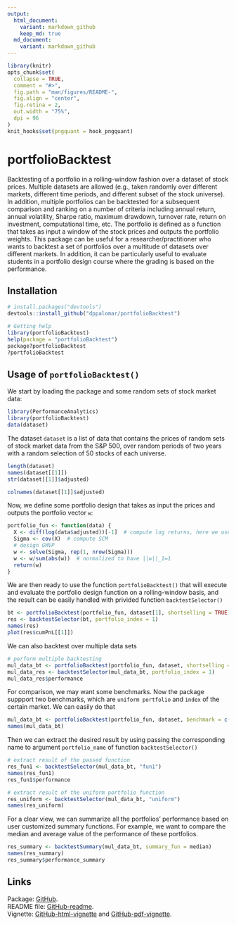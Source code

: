```yaml
---
output:
  html_document:
    variant: markdown_github
    keep_md: true
  md_document:
    variant: markdown_github
---
```


<!-- README.md is generated from README.Rmd. Please edit that file -->

```r
library(knitr)
opts_chunk$set(
  collapse = TRUE,
  comment = "#>",
  fig.path = "man/figures/README-",
  fig.align = "center",
  fig.retina = 2,
  out.width = "75%",
  dpi = 96
)
knit_hooks$set(pngquant = hook_pngquant)
```

# portfolioBacktest
Backtesting of a portfolio in a rolling-window fashion over a dataset of stock prices. Multiple datasets are allowed (e.g., taken randomly over different markets, different time periods, and different subset of the stock universe). In addition, multiple portfolios can be backtested for a subsequent comparison and ranking on a number of criteria including annual return, annual volatility, Sharpe ratio, maximum drawdown, turnover rate, return on investment, computational time, etc. The portfolio is defined as a function that takes as input a window of the stock prices and outputs the portfolio weights. This package can be useful for a researcher/practitioner who wants to backtest a set of portfolios over a multitude of datasets over different markets. In addition, it can be particularly useful to evaluate students in a portfolio design course where the grading is based on the performance.


## Installation
```r
# install.packages("devtools")
devtools::install_github("dppalomar/portfolioBacktest")

# Getting help
library(portfolioBacktest)
help(package = "portfolioBacktest")
package?portfolioBacktest
?portfolioBacktest
```


## Usage of `portfolioBacktest()`
We start by loading the package and some random sets of stock market data:
```r
library(PerformanceAnalytics)
library(portfolioBacktest)
data(dataset) 
```
The dataset `dataset` is a list of data that contains the prices of random sets of stock market data from the S&P 500, over random periods of two years with a random selection of 50 stocks of each universe.
 
```r
length(dataset)
names(dataset[[1]])
str(dataset[[1]]$adjusted)

colnames(dataset[[1]]$adjusted)
```

Now, we define some portfolio design that takes as input the prices and outputs the portfolio vector `w`:
```r
portfolio_fun <- function(data) {
  X <- diff(log(data$adjusted))[-1]  # compute log returns, here we use adjusted prices
  Sigma <- cov(X)  # compute SCM
  # design GMVP
  w <- solve(Sigma, rep(1, nrow(Sigma)))
  w <- w/sum(abs(w))  # normalized to have ||w||_1=1
  return(w)
}
```

We are then ready to use the function `portfolioBacktest()` that will execute and evaluate the portfolio design function on a rolling-window basis, and the result can be easily handled with privided function `backtestSelector()`
```r
bt <- portfolioBacktest(portfolio_fun, dataset[1], shortselling = TRUE)
res <- backtestSelector(bt, portfolio_index = 1)
names(res)
plot(res$cumPnL[[1]])
```

We can also backtest over multiple data sets 
```r
# perform multiple backtesting
mul_data_bt <- portfolioBacktest(portfolio_fun, dataset, shortselling = TRUE)
mul_data_res <- backtestSelector(mul_data_bt, portfolio_index = 1)
mul_data_res$performance
```

For comparison, we may want some benchmarks. Now the package suppport two benchmarks, which are `uniform portfolio` and `index` of the certain market. We can easily do that 

```r
mul_data_bt <- portfolioBacktest(portfolio_fun, dataset, benchmark = c("uniform", "index"), shortselling = TRUE)
names(mul_data_bt)
```

Then we can extract the desired result by using passing the corresponding name to argument `portfolio_name` of function `backtestSelector()`

```r
# extract result of the passed function
res_fun1 <- backtestSelector(mul_data_bt, "fun1")
names(res_fun1)
res_fun1$performance

# extract result of the uniform portfolio function
res_uniform <- backtestSelector(mul_data_bt, "uniform")
names(res_uniform)
```

For a clear view, we can summarize all the portfolios' performance based on user customized summary functions. For example, we want to compare the median and average value of the performance of these portfolios.

```r
res_summary <- backtestSummary(mul_data_bt, summary_fun = median)
names(res_summary)
res_summary$performance_summary
```



## Links
Package: [GitHub](https://github.com/dppalomar/portfolioBacktest).  
README file: [GitHub-readme](https://rawgit.com/dppalomar/portfolioBacktest/master/README.html).  
Vignette: [GitHub-html-vignette](https://rawgit.com/dppalomar/portfolioBacktest/master/vignettes/PortfolioBacktest-vignette.html) and [GitHub-pdf-vignette](https://rawgit.com/dppalomar/portfolioBacktest/master/vignettes/PortfolioBacktest-vignette.pdf).

